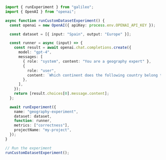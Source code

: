 ```typescript TypeScript
import { runExperiment } from "galileo";
import { OpenAI } from "openai";

async function runCustomDatasetExperiment() {
  const openai = new OpenAI({ apiKey: process.env.OPENAI_API_KEY });

  const dataset = [{ input: "Spain", output: "Europe" }];

  const runner = async (input) => {
    const result = await openai.chat.completions.create({
      model: "gpt-4",
      messages: [
        { role: "system", content: "You are a geography expert" },
        {
          role: "user",
          content: `Which continent does the following country belong to: ${input["input"]}`,
        },
      ],
    });
    return [result.choices[0].message.content];
  };

  await runExperiment({
    name: "geography-experiment",
    dataset: dataset,
    function: runner,
    metrics: ["correctness"],
    projectName: "my-project",
  });
}

// Run the experiment
runCustomDatasetExperiment();
```
